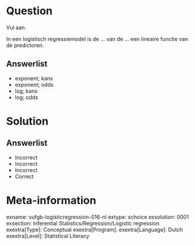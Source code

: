 Question
========

Vul aan.

In een logistisch regressiemodel is de ...  van de ... een lineaire functie van de predictoren. 

  
Answerlist
----------
* exponent; kans
* exponent; odds
* log; kans
* log; odds


Solution
========

Answerlist
----------
* Incorrect
* Incorrect
* Incorrect
* Correct

Meta-information
================
exname: vufgb-logisticregression-016-nl
extype: schoice
exsolution: 0001
exsection: Inferential Statistics/Regression/Logistic regression
exextra[Type]: Conceptual
exextra[Program]: 
exextra[Language]: Dutch
exextra[Level]: Statistical Literacy